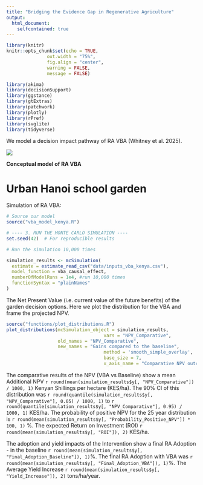 ```yaml
---
title: "Bridging the Evidence Gap in Regenerative Agriculture"
output:
  html_document:
    selfcontained: true
---
```


```r
library(knitr)
knitr::opts_chunk$set(echo = TRUE,
               out.width = "75%", 
               fig.align = "center", 
               warning = FALSE, 
               message = FALSE) 

library(akima)
library(decisionSupport)
library(ggstance)
library(gtExtras)
library(patchwork)
library(plotly)
library(rPref)
library(svglite)
library(tidyverse)

```

We model a decision impact pathway of  RA VBA  (Whitney et al. 2025). 


![](figures/dag.jpg)

**Conceptual model of RA VBA**

# Urban Hanoi school garden 

Simulation of  RA VBA:

```r
# Source our model
source("vba_model_kenya.R")

# ---- 3. RUN THE MONTE CARLO SIMULATION ----
set.seed(42)  # For reproducible results

# Run the simulation 10,000 times

simulation_results <- mcSimulation(
  estimate = estimate_read_csv("data/inputs_vba_kenya.csv"),
  model_function = vba_causal_effect,
  numberOfModelRuns = 1e4, #run 10,000 times
  functionSyntax = "plainNames"
)

```

The Net Present Value (i.e. current value of the future benefits) of the garden decision options. Here we plot the distribution for the VBA and frame the projected NPV. 

```r
source("functions/plot_distributions.R")
plot_distributions(mcSimulation_object = simulation_results, 
                                    vars = "NPV_Comparative",
                   old_names = "NPV_Comparative",
                   new_names = "Gains compared to the baseline",
                                    method = 'smooth_simple_overlay', 
                                    base_size = 7, 
                                    x_axis_name = "Comparative NPV outcomes")
```

The comparative results of the NPV (VBA vs Baseline) show a mean Additional NPV `r round(mean(simulation_results$y[, "NPV_Comparative"]) / 1000, 1)` Kenyan Shillings per hectare (KES/ha). The 90% CI of this distribution was `r round(quantile(simulation_results$y[, "NPV_Comparative"], 0.05) / 1000, 1)` to `r round(quantile(simulation_results$y[, "NPV_Comparative"], 0.95) / 1000, 1)` KES/ha. The probability of positive NPV for the 25 year distribution is `r round(mean(simulation_results$y[, "Probability_Positive_NPV"]) * 100, 1)` %. The expected Return on Investment (ROI) `r round(mean(simulation_results$y[, "ROI"]), 2)` KES/ha. 

The adoption and yield impacts of the Intervention show a final RA Adoption - in the baseline `r round(mean(simulation_results$y[, "Final_Adoption_Baseline"]), 1)`%. The final RA Adoption with VBA was `r round(mean(simulation_results$y[, "Final_Adoption_VBA"]), 1)`%. The Average Yield Increase `r round(mean(simulation_results$y[, "Yield_Increase"]), 2)` tons/ha/year.

